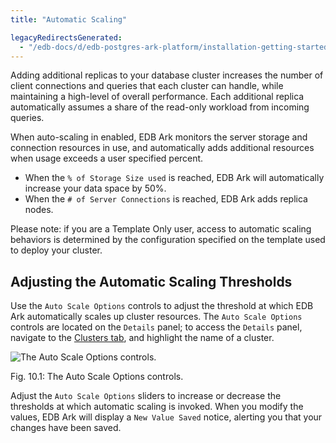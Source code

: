 ```yaml
---
title: "Automatic Scaling"

legacyRedirectsGenerated:
  - "/edb-docs/d/edb-postgres-ark-platform/installation-getting-started/getting-started-guide/3.5/automatic_scaling.html"
---
```


<div id="automatic_scaling" class="registered_link"></div>

Adding additional replicas to your database cluster increases the number of client connections and queries that each cluster can handle, while maintaining a high-level of overall performance. Each additional replica automatically assumes a share of the read-only workload from incoming queries.

When auto-scaling in enabled, EDB Ark monitors the server storage and connection resources in use, and automatically adds additional resources when usage exceeds a user specified percent.

-   When the `% of Storage Size used` is reached, EDB Ark will automatically increase your data space by 50%.
-   When the `# of Server Connections` is reached, EDB Ark adds replica nodes.

Please note: if you are a Template Only user, access to automatic scaling behaviors is determined by the configuration specified on the template used to deploy your cluster.

<div id="automatic_scaling" class="registered_link"></div>

## Adjusting the Automatic Scaling Thresholds

Use the `Auto Scale Options` controls to adjust the threshold at which EDB Ark automatically scales up cluster resources. The `Auto Scale Options` controls are located on the `Details` panel; to access the `Details` panel, navigate to the [Clusters tab](04_using_ark_console/02_ark_clusters_tab/#ark_clusters_tab), and highlight the name of a cluster.

![*The Auto Scale Options controls.*](images/auto_scale_options_dialog.png)

Fig. 10.1: The Auto Scale Options controls.

Adjust the `Auto Scale Options` sliders to increase or decrease the thresholds at which automatic scaling is invoked. When you modify the values, EDB Ark will display a `New Value Saved` notice, alerting you that your changes have been saved.

